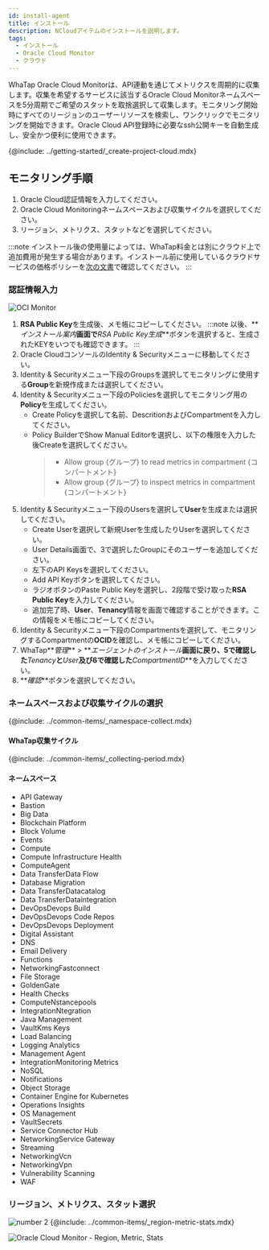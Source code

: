 ```yaml
---
id: install-agent
title: インストール
description: NCloudアイテムのインストールを説明します。
tags:
  - インストール
  - Oracle Cloud Monitor
  - クラウド
---
```



WhaTap Oracle Cloud Monitorは、API連動を通じてメトリクスを周期的に収集します。収集を希望するサービスに該当するOracle Cloud Monitorネームスペースを5分周期でご希望のスタットを取捨選択して収集します。モニタリング開始時にすべてのリージョンのユーザーリソースを検索し、ワンクリックでモニタリングを開始できます。Oracle Cloud API登録時に必要なssh公開キーを自動生成し、安全かつ便利に使用できます。 

{@include: ../getting-started/_create-project-cloud.mdx}

## モニタリング手順

<!-- 
1. 사용자 와탭 콘솔에서 인티그레이션 프로젝트를 Oracle Cloud Monitor 사용 상태로 생성하세요.
-->

1.  Oracle Cloud認証情報を入力してください。
2.  Oracle Cloud Monitoringネームスペースおよび収集サイクルを選択してください。
3.  リージョン、メトリクス、スタットなどを選択してください。

:::note
インストール後の使用量によっては、WhaTap料金とは別にクラウド上で追加費用が発生する場合があります。インストール前に使用しているクラウドサービスの価格ポリシーを[次の文書](https://www.oracle.com/kr/cloud/price-list/)で確認してください。
:::

### 認証情報入力

![OCI Monitor](/img/oci-install.png)

1.  **RSA Public Key**を生成後、メモ帳にコピーしてください。 
    :::note
    以後、**_インストール案内_**画面で**_RSA Public Key生成_**ボタンを選択すると、生成されたKEYをいつでも確認できます。
    :::
2.  Oracle CloudコンソールのIdentity & Securityメニューに移動してください。 
3.  Identity & Securityメニュー下段のGroupsを選択してモニタリングに使用する**Group**を新規作成または選択してください。
4.  Identity & Securityメニュー下段のPoliciesを選択してモニタリング用の**Policy**を生成してください。
    -   Create Policyを選択して名前、DescritionおよびCompartmentを入力してください。
    -   Policy BuilderでShow Manual Editorを選択し、以下の権限を入力した後Createを選択してください。
        > -   Allow group {グループ} to read metrics in compartment {コンパートメント}
        > -   Allow group {グループ} to inspect metrics in compartment {コンパートメント}
5.  Identity & Securityメニュー下段のUsersを選択して**User**を生成または選択してください。
    -   Create Userを選択して新規Userを生成したりUserを選択してください。
    -   User Details画面で、3で選択したGroupにそのユーザーを追加してください。
    -   左下のAPI Keysを選択してください。
    -   Add API Keyボタンを選択してください。
    -   ラジオボタンのPaste Public Keyを選択し、2段階で受け取った**RSA Public Key**を入力してください。
    -   追加完了時、**User**、**Tenancy**情報を画面で確認することができます。この情報をメモ帳にコピーしてください。
6.  Identity & Securityメニュー下段のCompartmentsを選択して、モニタリングするCompartmentの**OCID**を確認し、メモ帳にコピーしてください。
7.  WhaTap**_管理_** > **_エージェントのインストール_**画面に戻り、5で確認した**_Tenancy_**と**_User_**及び6で確認した**_CompartmentID_**を入力してください。
8.  **_確認_**ボタンを選択してください。

### ネームスペースおよび収集サイクルの選択

{@include: ../common-items/_namespace-collect.mdx}  

#### WhaTap収集サイクル

{@include: ../common-items/_collecting-period.mdx} 

#### ネームスペース

-   API Gateway
-   Bastion
-   Big Data
-   Blockchain Platform
-   Block Volume
-   Events
-   Compute
-   Compute Infrastructure Health
-   ComputeAgent
-   Data TransferData Flow
-   Database Migration
-   Data TransferDatacatalog
-   Data TransferDataintegration
-   DevOpsDevops Build
-   DevOpsDevops Code Repos
-   DevOpsDevops Deployment
-   Digital Assistant
-   DNS
-   Email Delivery
-   Functions
-   NetworkingFastconnect
-   File Storage
-   GoldenGate
-   Health Checks
-   ComputeNstancepools
-   IntegrationNtegration
-   Java Management
-   VaultKms Keys
-   Load Balancing
-   Logging Analytics
-   Management Agent
-   IntegrationMonitoring Metrics
-   NoSQL
-   Notifications
-   Object Storage
-   Container Engine for Kubernetes
-   Operations Insights
-   OS Management
-   VaultSecrets
-   Service Connector Hub
-   NetworkingService Gateway
-   Streaming
-   NetworkingVcn
-   NetworkingVpn
-   Vulnerability Scanning
-   WAF

### リージョン、メトリクス、スタット選択

![number 2](/img/number-02.png) {@include: ../common-items/_region-metric-stats.mdx} 

![Oracle Cloud Monitor - Region, Metric, Stats](https://img.whatap.io/media/images/oci_region.png)
